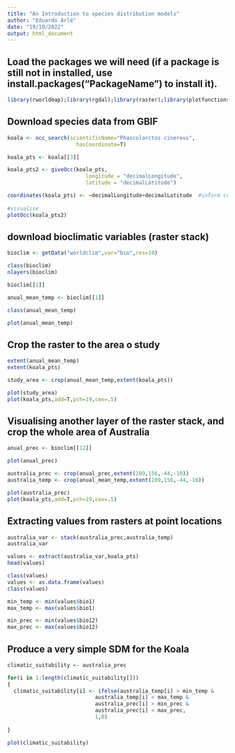 ```yaml
---
title: "An Introduction to species distribution models"
author: "Eduardo Arlé"
date: "19/10/2022"
output: html_document
---
```


## Load the packages we will need (if a package is still not in installed, use install.packages("PackageName") to install it).

```r
library(rworldmap);library(rgdal);library(raster);library(plotfunctions);library(bRacatus);library(rgbif)
```


## Download species data from GBIF

```r
koala <- occ_search(scientificName="Phascolarctos cinereus",
                      hasCoordinate=T)

koala_pts <- koala[[3]]

koala_pts2 <- giveOcc(koala_pts, 
                         longitude = "decimalLongitude",
                         latitude = "decimalLatitude")

coordinates(koala_pts) <- ~decimalLongitude+decimalLatitude  #inform coordinates
  
#visualise
plotOcc(koala_pts2)
```


## download bioclimatic variables (raster stack)

```r
bioclim <- getData("worldclim",var="bio",res=10)

class(bioclim)
nlayers(bioclim)

bioclim[[1]]

anual_mean_temp <- bioclim[[1]]

class(anual_mean_temp)

plot(anual_mean_temp)
```


## Crop the raster to the area o study

```r
extent(anual_mean_temp)
extent(koala_pts)

study_area <- crop(anual_mean_temp,extent(koala_pts))

plot(study_area)
plot(koala_pts,add=T,pch=19,cex=.5)
```

## Visualising another layer of the raster stack, and crop the whole area of Australia

```r
anual_prec <- bioclim[[12]]

plot(anual_prec)

australia_prec <- crop(anual_prec,extent(109,156,-44,-10))
australia_temp <- crop(anual_mean_temp,extent(109,156,-44,-10))

plot(australia_prec)
plot(koala_pts,add=T,pch=19,cex=.5)
```


## Extracting values from rasters at point locations

```r
australia_var <- stack(australia_prec,australia_temp)
australia_var

values <- extract(australia_var,koala_pts)
head(values)

class(values)
values <- as.data.frame(values)
class(values)

min_temp <- min(values$bio1)
max_temp <- max(values$bio1)

min_prec <- min(values$bio12)
max_prec <- max(values$bio12)
```


## Produce a very simple SDM for the Koala

```r
climatic_suitability <- australia_prec

for(i in 1:length(climatic_suitability[]))
{
  climatic_suitability[i] <- ifelse(australia_temp[i] > min_temp &
                            australia_temp[i] < max_temp &
                            australia_prec[i] > min_prec &
                            australia_prec[i] < max_prec,
                            1,0)
  
}

plot(climatic_suitability)
```
